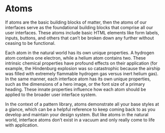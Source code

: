 
<Meta title="Docs/Atoms"/>

# Atoms

If atoms are the basic building blocks of matter, then the atoms of our interfaces serve as the foundational building blocks that comprise all our user interfaces. These atoms include basic HTML elements like form labels, inputs, buttons, and others that can’t be broken down any further without ceasing to be functional.

Each atom in the natural world has its own unique properties. A hydrogen atom contains one electron, while a helium atom contains two. These intrinsic chemical properties have profound effects on their application (for example, the Hindenburg explosion was so catastrophic because the airship was filled with extremely flammable hydrogen gas versus inert helium gas). In the same manner, each interface atom has its own unique properties, such as the dimensions of a hero image, or the font size of a primary heading. These innate properties influence how each atom should be applied to the broader user interface system.

In the context of a pattern library, atoms demonstrate all your base styles at a glance, which can be a helpful reference to keep coming back to as you develop and maintain your design system. But like atoms in the natural world, interface atoms don’t exist in a vacuum and only really come to life with application.
